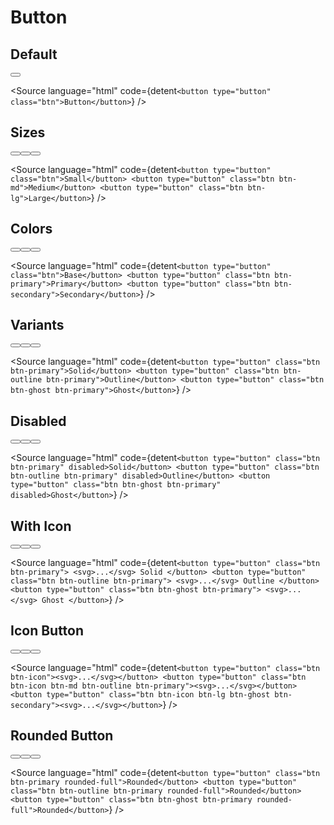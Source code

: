 
<Meta title="Components/Button" />

# Button

## Default

<div className="pt-4">
  <Button className="btn" label="Button" />
</div>

<Source
  language="html"
  code={detent`
    <button type="button" class="btn">Button</button>
  `}
/>

## Sizes

<div className="flex items-start gap-3 pt-4">
  <Button className="btn" label="Small" />
  <Button className="btn btn-md" label="Medium" />
  <Button className="btn btn-lg" label="Large" />
</div>

<Source
  language="html"
  code={detent`
    <button type="button" class="btn">Small</button>
    <button type="button" class="btn btn-md">Medium</button>
    <button type="button" class="btn btn-lg">Large</button>
  `}
/>

## Colors

<div className="flex items-start gap-3 pt-4">
  <Button className="btn" label="Base" />
  <Button className="btn btn-primary" label="Primary" />
  <Button className="btn btn-secondary" label="Secondary" />
</div>

<Source
  language="html"
  code={detent`
    <button type="button" class="btn">Base</button>
    <button type="button" class="btn btn-primary">Primary</button>
    <button type="button" class="btn btn-secondary">Secondary</button>
  `}
/>

## Variants

<div className="flex items-start gap-3 pt-4">
  <Button className="btn btn-primary" label="Solid" />
  <Button className="btn btn-outline btn-primary" label="Outline" />
  <Button className="btn btn-ghost btn-primary" label="Ghost" />
</div>

<Source
  language="html"
  code={detent`
    <button type="button" class="btn btn-primary">Solid</button>
    <button type="button" class="btn btn-outline btn-primary">Outline</button>
    <button type="button" class="btn btn-ghost btn-primary">Ghost</button>
  `}
/>

## Disabled

<div className="flex items-start gap-3 pt-4">
  <Button className="btn btn-primary" label="Solid" isDisabled />
  <Button className="btn btn-outline btn-primary" label="Outline" isDisabled />
  <Button className="btn btn-ghost btn-primary" label="Ghost" isDisabled />
</div>

<Source
  language="html"
  code={detent`
    <button type="button" class="btn btn-primary" disabled>Solid</button>
    <button type="button" class="btn btn-outline btn-primary" disabled>Outline</button>
    <button type="button" class="btn btn-ghost btn-primary" disabled>Ghost</button>
  `}
/>

## With Icon

<div className="flex items-start gap-3 pt-4">
  <Button className="btn btn-primary" label="Solid" withIcon />
  <Button className="btn btn-outline btn-primary" label="Outline" withIcon />
  <Button className="btn btn-ghost btn-primary" label="Ghost" withIcon />
</div>

<Source
  language="html"
  code={detent`
    <button type="button" class="btn btn-primary">
      <svg>...</svg>
      Solid
    </button>
    <button type="button" class="btn btn-outline btn-primary">
      <svg>...</svg>
      Outline
    </button>
    <button type="button" class="btn btn-ghost btn-primary">
      <svg>...</svg>
      Ghost
    </button>
  `}
/>

## Icon Button

<div className="flex items-start gap-3 pt-4">
  <Button className="btn btn-icon" label="Solid" withIcon onlyIcon />
  <Button
    className="btn btn-icon btn-md btn-outline btn-primary"
    label="Outline"
    withIcon
    onlyIcon
  />
  <Button
    className="btn btn-icon btn-lg btn-ghost btn-secondary"
    label="Ghost"
    withIcon
    onlyIcon
  />
</div>

<Source
  language="html"
  code={detent`
    <button type="button" class="btn btn-icon"><svg>...</svg></button>
    <button type="button" class="btn btn-icon btn-md btn-outline btn-primary"><svg>...</svg></button>
    <button type="button" class="btn btn-icon btn-lg btn-ghost btn-secondary"><svg>...</svg></button>
  `}
/>

## Rounded Button

<div className="flex items-start gap-3 pt-4">
  <Button className="btn btn-primary rounded-full" label="Rounded" />
  <Button
    className="btn btn-outline btn-primary rounded-full"
    label="Rounded"
  />
  <Button className="btn btn-ghost btn-primary rounded-full" label="Rounded" />
</div>

<Source
  language="html"
  code={detent`
    <button type="button" class="btn btn-primary rounded-full">Rounded</button>
    <button type="button" class="btn btn-outline btn-primary rounded-full">Rounded</button>
    <button type="button" class="btn btn-ghost btn-primary rounded-full">Rounded</button>
  `}
/>
